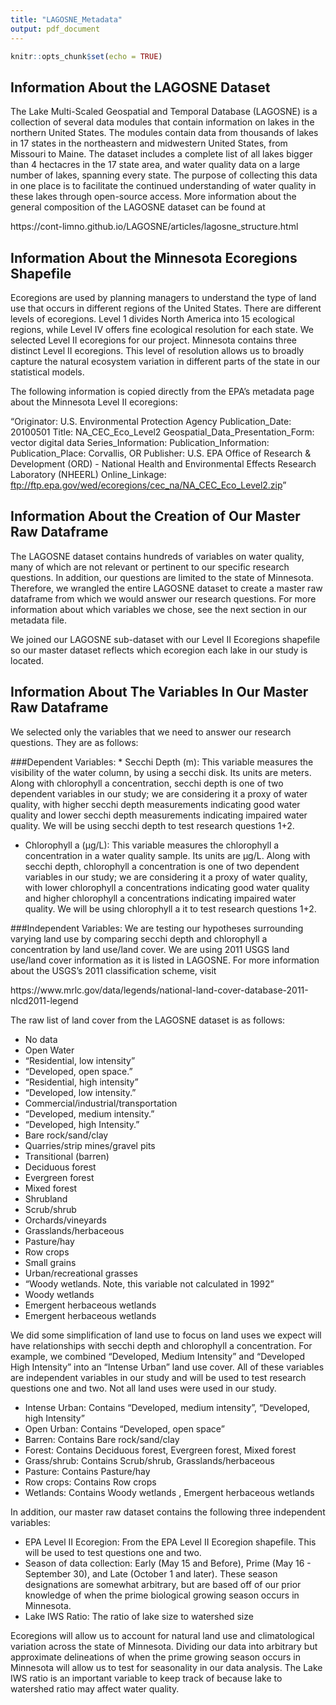 ```yaml
---
title: "LAGOSNE_Metadata"
output: pdf_document
---
```


```r
knitr::opts_chunk$set(echo = TRUE)
```

## Information About the LAGOSNE Dataset

The Lake Multi-Scaled Geospatial and Temporal Database (LAGOSNE) is a collection of several data modules that contain information on lakes in the northern United States. The modules contain data from thousands of lakes in 17 states in the northeastern and midwestern United States, from Missouri to Maine. The dataset includes a complete list of all lakes bigger than 4 hectacres in the 17 state area, and water quality data on a large number of lakes, spanning every state. The purpose of collecting this data in one place is to facilitate the continued understanding of water quality in these lakes through open-source access. More information about the general composition of the LAGOSNE dataset can be found at

https://cont-limno.github.io/LAGOSNE/articles/lagosne_structure.html


## Information About the Minnesota Ecoregions Shapefile

Ecoregions are used by planning managers to understand the type of land use that occurs in different regions of the United States. There are different levels of ecoregions. Level 1 divides North America into 15 ecological regions, while Level IV offers fine ecological resolution for each state. We selected Level II ecoregions for our project. Minnesota contains three distinct Level II ecoregions. This level of resolution allows us to broadly capture the natural ecosystem variation in different parts of the state in our statistical models.

The following information is copied directly from the EPA's metadata page about the Minnesota Level II ecoregions: 

"Originator: U.S. Environmental Protection Agency
Publication_Date: 20100501
Title: NA_CEC_Eco_Level2
Geospatial_Data_Presentation_Form: vector digital data
Series_Information:
Publication_Information:
Publication_Place: Corvallis, OR
Publisher:
U.S. EPA Office of Research & Development (ORD) - National Health and Environmental Effects Research Laboratory (NHEERL)
Online_Linkage: <ftp://ftp.epa.gov/wed/ecoregions/cec_na/NA_CEC_Eco_Level2.zip>"


## Information About the Creation of Our Master Raw Dataframe

The LAGOSNE dataset contains hundreds of variables on water quality, many of which are not relevant or pertinent to our specific research questions. In addition, our questions are limited to the state of Minnesota. Therefore, we wrangled the entire LAGOSNE dataset to create a master raw dataframe from which we would answer our research questions. For more information about which variables we chose, see the next section in our metadata file.

We joined our LAGOSNE sub-dataset with our Level II Ecoregions shapefile so our master dataset reflects which ecoregion each lake in our study is located. 


## Information About The Variables In Our Master Raw Dataframe

We selected only the variables that we need to answer our research questions. They are as follows:

###Dependent Variables: 
* Secchi Depth (m): This variable measures the visibility of the water column, by using a secchi disk. Its units are meters. Along with chlorophyll a concentration, secchi depth is one of two dependent variables in our study; we are considering it a proxy of water quality, with higher secchi depth measurements indicating good water quality and lower secchi depth measurements indicating impaired water quality. We will be using secchi depth to test research questions 1+2.

* Chlorophyll a (μg/L): This variable measures the chlorophyll a concentration in a water quality sample. Its units are μg/L. Along with secchi depth, chlorophyll a concentration is one of two dependent variables in our study; we are considering it a proxy of water quality, with lower chlorophyll a concentrations indicating good water quality and higher chlorophyll a concentrations indicating impaired water quality. We will be using chlorophyll a it to test research questions 1+2.

###Independent Variables:
We are testing our hypotheses surrounding varying land use by comparing secchi depth and chlorophyll a concentration by land use/land cover. We are using 2011 USGS land use/land cover information as it is listed in LAGOSNE. For more information about the USGS's 2011 classification scheme, visit

https://www.mrlc.gov/data/legends/national-land-cover-database-2011-nlcd2011-legend


The raw list of land cover from the LAGOSNE dataset is as follows: 

* No data
* Open Water
* "Residential, low intensity"
* "Developed, open space."
* "Residential, high intensity"
* "Developed, low intensity. "
* Commercial/industrial/transportation
* "Developed, medium intensity."
* "Developed, high Intensity. "
* Bare rock/sand/clay
* Quarries/strip mines/gravel pits 
* Transitional (barren) 
* Deciduous forest
* Evergreen forest
* Mixed forest
* Shrubland 
* Scrub/shrub
* Orchards/vineyards
* Grasslands/herbaceous
* Pasture/hay
* Row crops
* Small grains 
* Urban/recreational grasses 
* "Woody wetlands. Note, this variable not calculated in 1992"
* Woody wetlands 
* Emergent herbaceous wetlands 
* Emergent herbaceous wetlands


We did some simplification of land use to focus on land uses we expect will have relationships with secchi depth and chlorophyll a concentration. For example, we combined "Developed, Medium Intensity" and "Developed High Intensity" into an "Intense Urban" land use cover. All of these variables are independent variables in our study and will be used to test research questions one and two. Not all land uses were used in our study.

* Intense Urban: Contains "Developed, medium intensity", "Developed, high Intensity"
* Open Urban: Contains "Developed, open space"
* Barren: Contains Bare rock/sand/clay
* Forest: Contains Deciduous forest, Evergreen forest, Mixed forest
* Grass/shrub: Contains Scrub/shrub, Grasslands/herbaceous
* Pasture: Contains Pasture/hay
* Row crops: Contains Row crops 
* Wetlands: Contains Woody wetlands , Emergent herbaceous wetlands


In addition, our master raw dataset contains the following three independent variables:

* EPA Level II Ecoregion: From the EPA Level II Ecoregion shapefile. This will be used to test questions one and two.
* Season of data collection: Early (May 15 and Before), Prime (May 16 - September 30), and Late (October 1 and later). These season designations are somewhat arbitrary, but are based off of our prior knowledge of when the prime biological growing season occurs in Minnesota.
* Lake IWS Ratio: The ratio of lake size to watershed size

Ecoregions will allow us to account for natural land use and climatological variation across the state of Minnesota. Dividing our data into arbitrary but approximate delineations of when the prime growing season occurs in Minnesota will allow us to test for seasonality in our data analysis. The Lake IWS ratio is an important variable to keep track of because lake to watershed ratio may affect water quality.